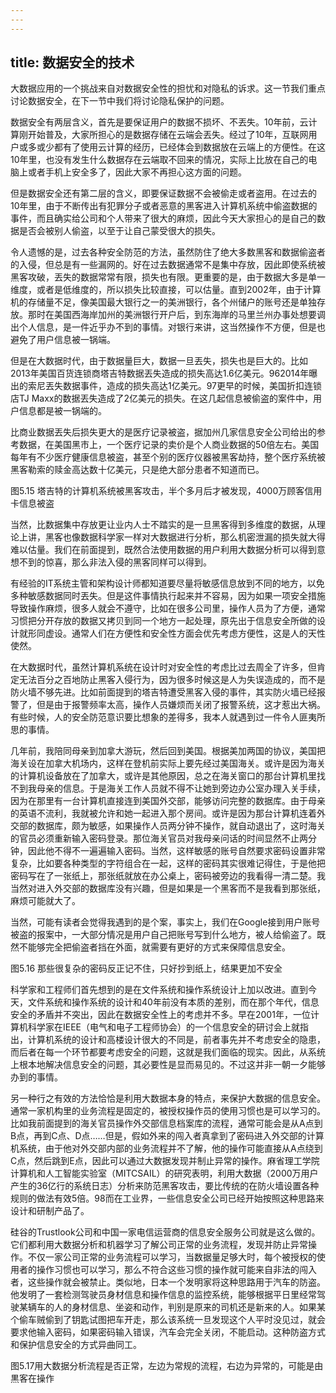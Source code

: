 ```yaml
---
---
---
```

title: 数据安全的技术
---




大数据应用的一个挑战来自对数据安全性的担忧和对隐私的诉求。这一节我们重点讨论数据安全，在下一节中我们将讨论隐私保护的问题。

数据安全有两层含义，首先是要保证用户的数据不损坏、不丟失。10年前，云计算刚开始普及，大家所担心的是数据存储在云端会丟失。经过了10年，互联网用户或多或少都有了使用云计算的经历，已经体会到数据放在云端上的方便性。在这10年里，也没有发生什么数据存在云端取不回来的情况，实际上比放在自己的电脑上或者手机上安全多了，因此大家不再担心这方面的问题。

但是数据安全还有第二层的含义，即要保证数据不会被偷走或者盗用。在过去的10年里，由于不断传出有犯罪分子或者恶意的黑客进入计算机系统中偷盗数据的事件，而且确实给公司和个人带来了很大的麻烦，因此今天大家担心的是自己的数据是否会被别人偷盗，以至于让自己蒙受很大的损失。

令人遗憾的是，过去各种安全防范的方法，虽然防住了绝大多数黑客和数据偷盗者的入侵，但总是有一些漏网的。好在过去数据通常不是集中存放，因此即使系统被黑客攻破，丟失的数据常常有限，损失也有限。更重要的是，由于数据大多是单一维度，或者是低维度的，所以损失比较直接，可以估量。直到2002年，由于计算机的存储量不足，像美国最大银行之一的美洲银行，各个州储户的账号还是单独存放。那时在美国西海岸加州的美洲银行开户后，到东海岸的马里兰州办事处想要调出个人信息，是一件近乎办不到的事情。对银行来讲，这当然操作不方便，但是也避免了用户信息被一锅端。

但是在大数据时代，由于数据量巨大，数据一旦丟失，损失也是巨大的。比如2013年美国百货连锁商塔吉特数据丟失造成的损失高达1.6亿美元。962014年曝出的索尼丟失数据事件，造成的损失高达1亿美元。97更早的时候，美国折扣连锁店TJ Maxx的数据丟失造成了2亿美元的损失。在这几起信息被偷盗的案件中，用户信息都是被一锅端的。

比商业数据丟失后损失更大的是医疗记录被盗，据加州几家信息安全公司给出的参考数据，在美国黑市上，一个医疗记录的卖价是个人商业数据的50倍左右。美国每年有不少医疗健康信息被盗，甚至个别的医疗仪器被黑客劫持，整个医疗系统被黑客勒索的赎金高达数十亿美元，只是绝大部分患者不知道而已。



图5.15 塔吉特的计算机系统被黑客攻击，半个多月后才被发现，4000万顾客信用卡信息被盗

当然，比数据集中存放更让业内人士不踏实的是一旦黑客得到多维度的数据，从理论上讲，黑客也像数据科学家一样对大数据进行分析，那么机密泄漏的损失就大得难以估量。我们在前面提到，既然合法使用数据的用户利用大数据分析可以得到意想不到的惊喜，那么非法入侵的黑客同样可以得到。

有经验的IT系统主管和架构设计师都知道要尽量将敏感信息放到不同的地方，以免多种敏感数据同时丟失。但是这件事情执行起来并不容易，因为如果一项安全措施导致操作麻烦，很多人就会不遵守，比如在很多公司里，操作人员为了方便，通常习惯把分开存放的数据又拷贝到同一个地方一起处理，原先出于信息安全所做的设计就形同虚设。通常人们在方便性和安全性方面会优先考虑方便性，这是人的天性使然。

在大数据时代，虽然计算机系统在设计时对安全性的考虑比过去周全了许多，但肯定无法百分之百地防止黑客入侵行为，因为很多时候这是人为失误造成的，而不是防火墙不够先进。比如前面提到的塔吉特遭受黑客入侵的事件，其实防火墙已经报警了，但是由于报警频率太高，操作人员嫌烦而关闭了报警系统，这才惹出大祸。有些时候，人的安全防范意识要比想象的差得多，我本人就遇到过一件令人匪夷所思的事情。

几年前，我陪同母亲到加拿大游玩，然后回到美国。根据美加两国的协议，美国把海关设在加拿大机场内，这样在登机前实际上要先经过美国海关。或许是因为海关的计算机设备放在了加拿大，或许是其他原因，总之在海关窗口的那台计算机里找不到我母亲的信息。于是海关工作人员就不得不让她到旁边办公室办理入关手续，因为在那里有一台计算机直接连到美国外交部，能够访问完整的数据库。由于母亲的英语不流利，我就被允许和她一起进入那个房间。或许是因为那台计算机连着外交部的数据库，颇为敏感，如果操作人员两分钟不操作，就自动退出了，这时海关的官员必须重新输入密码登录。那位海关官员对我母亲问话的时间显然不止两分钟，因此他不得不一遍遍输入密码。当然，这样敏感的账号自然要求密码设置非常复杂，比如要各种类型的字符组合在一起，这样的密码其实很难记得住，于是他把密码写在了一张纸上，那张纸就放在办公桌上，密码被旁边的我看得一清二楚。我当然对进入外交部的数据库没有兴趣，但是如果是一个黑客而不是我看到那张纸，麻烦可能就大了。

当然，可能有读者会觉得我遇到的是个案，事实上，我们在Google接到用户账号被盗的报案中，一大部分情况是用户自己把账号写到什么地方，被人给偷盗了。既然不能够完全把偷盗者挡在外面，就需要有更好的方式来保障信息安全。



图5.16 那些很复杂的密码反正记不住，只好抄到纸上，结果更加不安全

科学家和工程师们首先想到的是在文件系统和操作系统设计上加以改进。直到今天，文件系统和操作系统的设计和40年前没有本质的差别，而在那个年代，信息安全的矛盾并不突出，因此在数据安全性上的考虑并不多。早在2001年，一位计算机科学家在IEEE（电气和电子工程师协会）的一个信息安全的研讨会上就指出，计算机系统的设计和高楼设计很大的不同是，前者事先并不考虑安全的隐患，而后者在每一个环节都要考虑安全的问题，这就是我们面临的现实。因此，从系统上根本地解决信息安全的问题，其必要性是显而易见的。不过这并非一朝一夕能够办到的事情。

另一种行之有效的方法恰恰是利用大数据本身的特点，来保护大数据的信息安全。通常一家机构里的业务流程是固定的，被授权操作员的使用习惯也是可以学习的。比如我前面提到的海关官员操作外交部信息档案库的流程，通常可能会是从A点到B点，再到C点、D点……但是，假如外来的闯入者真拿到了密码进入外交部的计算机系统，由于他对外交部内部的业务流程并不了解，他的操作可能直接从A点绕到C点，然后跳到E点，因此可以通过大数据发现并制止异常的操作。麻省理工学院计算机和人工智能实验室（MITCSAIL）的研究表明，利用大数据（2000万用户产生的36亿行的系统日志）分析来防范黑客攻击，要比传统的在防火墙设置各种规则的做法有效5倍。98而在工业界，一些信息安全公司已经开始按照这种思路来设计和研制产品了。

硅谷的Trustlook公司和中国一家电信运营商的信息安全服务公司就是这么做的。它们都利用大数据分析和机器学习了解公司正常的业务流程，发现并防止异常操作。不仅一家公司正常的业务流程可以学习，当数据量足够大时，每个被授权的使用者的操作习惯也可以学习，那么不符合这些习惯的操作就可能来自非法的闯入者，这些操作就会被禁止。类似地，日本一个发明家将这种思路用于汽车的防盗。他发明了一套检测驾驶员身材信息和操作信息的监控系统，能够根据平日里经常驾驶某辆车的人的身材信息、坐姿和动作，判别是原来的司机还是新来的人。如果某个偷车贼偷到了钥匙试图把车开走，那么该系统一旦发现这个人平时没见过，就会要求他输入密码，如果密码输入错误，汽车会完全关闭，不能启动。这种防盗方式和保护信息安全的方式异曲同工。



图5.17用大数据分析流程是否正常，左边为常规的流程，右边为异常的，可能是由黒客在操作